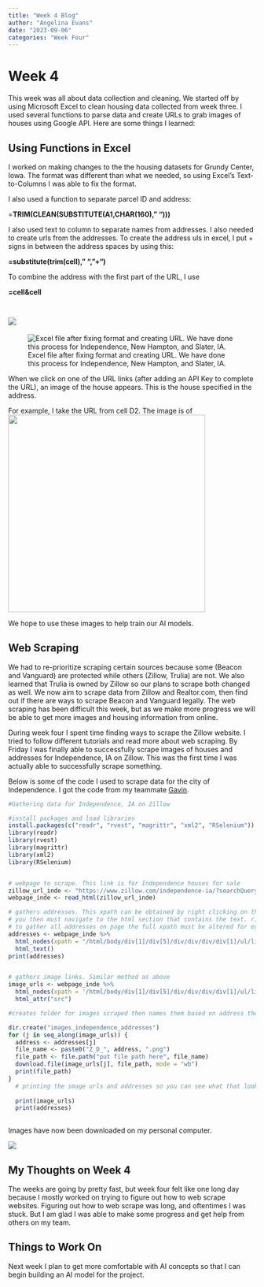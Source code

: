 ```yaml
---
title: "Week 4 Blog"
author: "Angelina Evans"
date: "2023-09-06"
categories: "Week Four"
---
```


# Week 4

This week was all about data collection and cleaning. We started off by using Microsoft Excel to clean housing data collected from week three. I used several functions to parse data and create URLs to grab images of houses using Google API. Here are some things I learned:

## Using Functions in Excel

I worked on making changes to the the housing datasets for Grundy Center, Iowa. The format was different than what we needed, so using Excel's Text-to-Columns I was able to fix the format.

I also used a function to separate parcel ID and address:

=**TRIM(CLEAN(SUBSTITUTE(A1,CHAR(160)," ")))**

I also used text to column to separate names from addresses. I also needed to create urls from the addresses. To create the address uls in excel, I put + signs in between the address spaces by using this:

**=substitute(trim(cell)," ","+")**

To combine the address with the first part of the URL, I use

**=cell&cell**

![]()

## ![](Grundy1.jpg)

![Excel file after fixing format and creating URL. We have done this process for Independence, New Hampton, and Slater, IA.](Grundy2.jpg)

When we click on one of the URL links (after adding an API Key to complete the URL), an image of the house appears. This is the house specified in the address.

For example, I take the URL from cell D2. The image is of ![](grundy%20house.jpg){width="401"}

We hope to use these images to help train our AI models.

## Web Scraping

We had to re-prioritize scraping certain sources because some (Beacon and Vanguard) are protected while others (Zillow, Trulia) are not. We also learned that Trulia is owned by Zillow so our plans to scrape both changed as well. We now aim to scrape data from Zillow and Realtor.com, then find out if there are ways to scrape Beacon and Vanguard legally. The web scraping has been difficult this week, but as we make more progress we will be able to get more images and housing information from online.

During week four I spent time finding ways to scrape the Zillow website. I tried to follow different tutorials and read more about web scraping. By Friday I was finally able to successfully scrape images of houses and addresses for Independence, IA on Zillow. This was the first time I was actually able to successfully scrape something.

Below is some of the code I used to scrape data for the city of Independence. I got the code from my teammate [Gavin](https://gavinfishy.github.io/Gavin_DSPG_Blog/).

```r
#Gathering data for Independence, IA on Zillow

#install packages and load libraries
install.packages(c("readr", "rvest", "magrittr", "xml2", "RSelenium"))
library(readr)
library(rvest)
library(magrittr)
library(xml2)
library(RSelenium)


# webpage to scrape. This link is for Independence houses for sale
zillow_url_inde <- "https://www.zillow.com/independence-ia/?searchQueryState=%7B%22pagination%22%3A%7B%7D%2C%22mapBounds%22%3A%7B%22north%22%3A42.88681926308871%2C%22east%22%3A-91.15901076171875%2C%22south%22%3A42.12347499742446%2C%22west%22%3A-92.61469923828125%7D%2C%22regionSelection%22%3A%5B%7B%22regionId%22%3A12037%2C%22regionType%22%3A6%7D%5D%2C%22isMapVisible%22%3Atrue%2C%22filterState%22%3A%7B%22ah%22%3A%7B%22value%22%3Atrue%7D%2C%22sort%22%3A%7B%22value%22%3A%22days%22%7D%2C%22schm%22%3A%7B%22value%22%3Afalse%7D%2C%22schh%22%3A%7B%22value%22%3Afalse%7D%2C%22schu%22%3A%7B%22value%22%3Afalse%7D%2C%22schp%22%3A%7B%22value%22%3Afalse%7D%2C%22schr%22%3A%7B%22value%22%3Afalse%7D%2C%22sche%22%3A%7B%22value%22%3Afalse%7D%2C%22schc%22%3A%7B%22value%22%3Afalse%7D%2C%22land%22%3A%7B%22value%22%3Afalse%7D%7D%2C%22isListVisible%22%3Atrue%2C%22mapZoom%22%3A9%7D"
webpage_inde <- read_html(zillow_url_inde)

# gathers addresses. This xpath can be obtained by right clicking on the address you want and clicking inspect.
# you then must navigate to the html section that contains the text. right click again and go to copy -> full xpath
# to gather all addresses on page the full xpath must be altered for example this xpath below has li// which signifies select all children where the original xpath would just have li/...
addresses <- webpage_inde %>%
  html_nodes(xpath = "/html/body/div[1]/div[5]/div/div/div/div[1]/ul/li//div/div/article/div/div[1]/a/address") %>%
  html_text()
print(addresses)


# gathers image links. Similar method as above
image_urls <- webpage_inde %>%
  html_nodes(xpath = '/html/body/div[1]/div[5]/div/div/div/div[1]/ul/li//div/div/article/div/div[2]/div[2]/div/div[2]/div/div[1]/a/div/img') %>%
  html_attr("src")

#creates folder for images scraped then names them based on address they were scraped with.

dir.create("images_independence_addresses")
for (j in seq_along(image_urls)) {
  address <- addresses[j]
  file_name <- paste0("Z_D_", address, ".png")
  file_path <- file.path("put file path here", file_name)
  download.file(image_urls[j], file_path, mode = "wb")
  print(file_path)
}
  # printing the image urls and addresses so you can see what that looks like.
  
  print(image_urls) 
  print(addresses)
  
```

Images have now been downloaded on my personal computer.

![](houses_in_folder.png)

## My Thoughts on Week 4

The weeks are going by pretty fast, but week four felt like one long day because I mostly worked on trying to figure out how to web scrape websites. Figuring out how to web scrape was long, and oftentimes I was stuck. But I am glad I was able to make some progress and get help from others on my team.

## Things to Work On

Next week I plan to get more comfortable with AI concepts so that I can begin building an AI model for the project.
